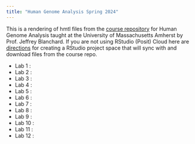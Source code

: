 ```yaml
---
title: "Human Genome Analysis Spring 2024"
---
```


This is a rendering of hmtl files from the [course repository](https://github.com/jeffreyblanchard/HumGen2024R) for Human Genome Analysis taught at the University of Massachusetts Amherst by Prof. Jeffrey Blanchard.  If you are not using RStudio (Posit) Cloud here are [directions](HumGen_github.html) for creating a RStudio project space that will sync with and download files from the course repo.

* Lab 1 : 
* Lab 2 : 
* Lab 3 : 
* Lab 4 : 
* Lab 5 : 
* Lab 6 : 
* Lab 7 : 
* Lab 8 : 
* Lab 9 : 
* Lab 10 : 
* Lab 11 : 
* Lab 12 :